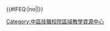 {{Navbox
  |title      ={{flagicon|ROC}} 中區技職校院區域教學資源中心
  |titlestyle = background:#04AAC3;color:#FFFFFF;navbar:plain
  |abovestyle = background:#026675;color:#FFFFFF
  |belowstyle = background:#026675;color:#FFFFFF
  |groupstyle = background:#B3E5ED
  |name       = 中區技職校院區域教學資源中心
  |list1      = {{中區技職校院區域教學資源中心/list|background:#B3E5ED}}
}}<includeonly>{{#IFEQ:{{{cat}}}|no||[[Category:中區技職校院區域教學資源中心]]}}</includeonly><noinclude>{{Documentation}}</noinclude>